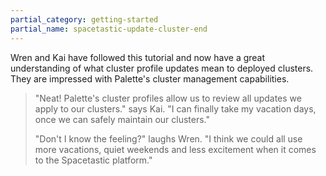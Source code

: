 ```yaml
---
partial_category: getting-started
partial_name: spacetastic-update-cluster-end
---
```


Wren and Kai have followed this tutorial and now have a great understanding of what cluster profile updates mean to
deployed clusters. They are impressed with Palette's cluster management capabilities.

> "Neat! Palette's cluster profiles allow us to review all updates we apply to our clusters." says Kai. "I can finally
> take my vacation days, once we can safely maintain our clusters."
>
> "Don't I know the feeling?" laughs Wren. "I think we could all use more vacations, quiet weekends and less excitement
> when it comes to the Spacetastic platform."
